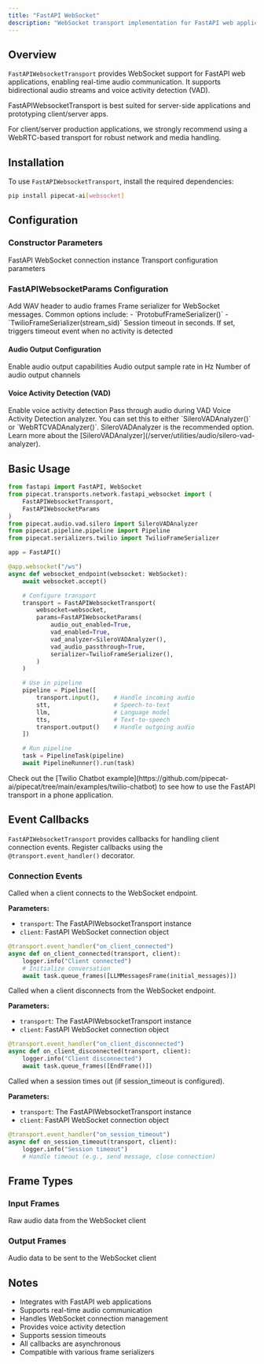 ```yaml
---
title: "FastAPI WebSocket"
description: "WebSocket transport implementation for FastAPI web applications"
---
```


## Overview

`FastAPIWebsocketTransport` provides WebSocket support for FastAPI web applications, enabling real-time audio communication. It supports bidirectional audio streams and voice activity detection (VAD).

<Warning>
FastAPIWebsocketTransport is best suited for server-side applications and prototyping client/server apps.

For client/server production applications, we strongly recommend using a WebRTC-based transport
for robust network and media handling.

</Warning>

## Installation

To use `FastAPIWebsocketTransport`, install the required dependencies:

```bash
pip install pipecat-ai[websocket]
```

## Configuration

### Constructor Parameters

<ParamField path="websocket" type="WebSocket" required>
  FastAPI WebSocket connection instance
</ParamField>

<ParamField path="params" type="FastAPIWebsocketParams" required>
  Transport configuration parameters
</ParamField>

### FastAPIWebsocketParams Configuration

<ParamField path="add_wav_header" type="bool" default="False">
  Add WAV header to audio frames
</ParamField>

<ParamField path="serializer" type="FrameSerializer" required>
  Frame serializer for WebSocket messages. Common options include: -
  `ProtobufFrameSerializer()` - `TwilioFrameSerializer(stream_sid)`
</ParamField>

<ParamField path="session_timeout" type="int | None" default="None">
  Session timeout in seconds. If set, triggers timeout event when no activity is
  detected
</ParamField>

#### Audio Output Configuration

<ParamField path="audio_out_enabled" type="bool" default="False">
  Enable audio output capabilities
</ParamField>

<ParamField path="audio_out_sample_rate" type="int" default="16000">
  Audio output sample rate in Hz
</ParamField>

<ParamField path="audio_out_channels" type="int" default="1">
  Number of audio output channels
</ParamField>

#### Voice Activity Detection (VAD)

<ParamField path="vad_enabled" type="bool" default="False">
  Enable voice activity detection
</ParamField>

<ParamField path="vad_audio_passthrough" type="bool" default="False">
  Pass through audio during VAD
</ParamField>

<ParamField path="vad_analyzer" type="VADAnalyzer | None" default="None">
  Voice Activity Detection analyzer. You can set this to either
  `SileroVADAnalyzer()` or `WebRTCVADAnalyzer()`. SileroVADAnalyzer is the
  recommended option. Learn more about the
  [SileroVADAnalyzer](/server/utilities/audio/silero-vad-analyzer).
</ParamField>

## Basic Usage

```python
from fastapi import FastAPI, WebSocket
from pipecat.transports.network.fastapi_websocket import (
    FastAPIWebsocketTransport,
    FastAPIWebsocketParams
)
from pipecat.audio.vad.silero import SileroVADAnalyzer
from pipecat.pipeline.pipeline import Pipeline
from pipecat.serializers.twilio import TwilioFrameSerializer

app = FastAPI()

@app.websocket("/ws")
async def websocket_endpoint(websocket: WebSocket):
    await websocket.accept()

    # Configure transport
    transport = FastAPIWebsocketTransport(
        websocket=websocket,
        params=FastAPIWebsocketParams(
            audio_out_enabled=True,
            vad_enabled=True,
            vad_analyzer=SileroVADAnalyzer(),
            vad_audio_passthrough=True,
            serializer=TwilioFrameSerializer(),
        )
    )

    # Use in pipeline
    pipeline = Pipeline([
        transport.input(),    # Handle incoming audio
        stt,                  # Speech-to-text
        llm,                  # Language model
        tts,                  # Text-to-speech
        transport.output()    # Handle outgoing audio
    ])

    # Run pipeline
    task = PipelineTask(pipeline)
    await PipelineRunner().run(task)
```

<Tip>
  Check out the [Twilio Chatbot
  example](https://github.com/pipecat-ai/pipecat/tree/main/examples/twilio-chatbot)
  to see how to use the FastAPI transport in a phone application.
</Tip>

## Event Callbacks

`FastAPIWebsocketTransport` provides callbacks for handling client connection events. Register callbacks using the `@transport.event_handler()` decorator.

### Connection Events

<ResponseField name="on_client_connected" type="async callback">
  Called when a client connects to the WebSocket endpoint.

**Parameters:**

- `transport`: The FastAPIWebsocketTransport instance
- `client`: FastAPI WebSocket connection object

```python
@transport.event_handler("on_client_connected")
async def on_client_connected(transport, client):
    logger.info("Client connected")
    # Initialize conversation
    await task.queue_frames([LLMMessagesFrame(initial_messages)])
```

</ResponseField>

<ResponseField name="on_client_disconnected" type="async callback">
  Called when a client disconnects from the WebSocket endpoint.

**Parameters:**

- `transport`: The FastAPIWebsocketTransport instance
- `client`: FastAPI WebSocket connection object

```python
@transport.event_handler("on_client_disconnected")
async def on_client_disconnected(transport, client):
    logger.info("Client disconnected")
    await task.queue_frames([EndFrame()])
```

</ResponseField>

<ResponseField name="on_session_timeout" type="async callback">
  Called when a session times out (if session_timeout is configured).

**Parameters:**

- `transport`: The FastAPIWebsocketTransport instance
- `client`: FastAPI WebSocket connection object

```python
@transport.event_handler("on_session_timeout")
async def on_session_timeout(transport, client):
    logger.info("Session timeout")
    # Handle timeout (e.g., send message, close connection)
```

</ResponseField>

## Frame Types

### Input Frames

<ParamField path="InputAudioRawFrame" type="Frame">
  Raw audio data from the WebSocket client
</ParamField>

### Output Frames

<ParamField path="OutputAudioRawFrame" type="Frame">
  Audio data to be sent to the WebSocket client
</ParamField>

## Notes

- Integrates with FastAPI web applications
- Supports real-time audio communication
- Handles WebSocket connection management
- Provides voice activity detection
- Supports session timeouts
- All callbacks are asynchronous
- Compatible with various frame serializers
